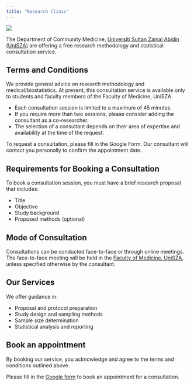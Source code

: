 ```yaml
---
title: "Research Clinic"
---
```


![](image/logo-fp.png)

The Department of Community Medicine, [Universiti Sultan Zainal Abidin (UniSZA)](https://www.unisza.edu.my/) are offering a free research methodology and statistical consultation service.

## Terms and Conditions

We provide general advice on research methodology and medical/biostatistics. At present, this consultation service is available only to students and faculty members of the Faculty of Medicine, UniSZA.

-   Each consultation session is limited to a maximum of 45 minutes.
-   If you require more than two sessions, please consider adding the consultant as a co-researcher.
-   The selection of a consultant depends on their area of expertise and availability at the time of the request.

To request a consultation, please fill in the Google Form. Our consultant will contact you personally to confirm the appointment date.

## Requirements for Booking a Consultation

To book a consultation session, you must have a brief research proposal that includes:

-   Title
-   Objective
-   Study background
-   Proposed methods (optional)

## Mode of Consultation

Consultations can be conducted face-to-face or through online meetings. The face-to-face meeting will be held in the [Faculty of Medicine, UniSZA](https://maps.app.goo.gl/C5WXT2HbS6gU6dSM7), unless specified otherwise by the consultant.

## Our Services

We offer guidance in:

-   Proposal and protocol preparation
-   Study design and sampling methods
-   Sample size determination
-   Statistical analysis and reporting

## Book an appointment

By booking our service, you acknowledge and agree to the terms and conditions outlined above.

Please fill in the [Google form](https://docs.google.com/forms/d/e/1FAIpQLSdyRgbXAwyBvZXY4I0cAMAhPaGCdTjKZ3ZwRwbQG0IQPYpgJg/viewform?usp=dialog) to book an appointment for a consultation.

